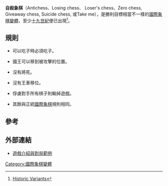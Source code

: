 '''自殺象棋'''（Antichess、Losing chess、 Loser's chess、Zero chess, Giveaway chess, Suicide chess, 或Take me），是勝利目標相當不一樣的[[國際象棋變體|國際象棋變體]]，至少[[十九世紀|十九世紀]]便已出現<ref>[http://www.chessvariants.org/diffobjective.dir/giveaway.html Historic Variants]</ref>。

==規則==

*可以吃子時必須吃子。

*國王可以移到被攻擊的位置。

*沒有將死。

*沒有王車移位。

*俘虜對手所有棋子則輸掉遊戲。

*其餘與正統[[國際象棋|國際象棋]]規則相同。

==參考==
<div class="references-small">
<references/>
</div>

==外部連結==

* [http://www.chessvariants.org/diffobjective.dir/giveaway.html 遊戲介紹與對局範例]

[[Category:國際象棋變體|Category:國際象棋變體]]